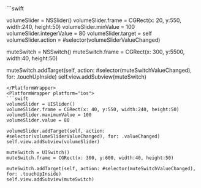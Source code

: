 <PlatformWrapper platform="macos">
```swift

volumeSlider = NSSlider()
volumeSlider.frame = CGRect(x: 20, y:550, width:240, height:50)
volumeSlider.minValue = 100
volumeSlider.integerValue = 80
volumeSlider.target = self
volumeSlider.action = #selector(volumeSliderValueChanged)

muteSwitch = NSSwitch()
muteSwitch.frame = CGRect(x: 300, y:5500, width:40, height:50)

muteSwitch.addTarget(self, action: #selector(muteSwitchValueChanged), for: .touchUpInside)
self.view.addSubview(muteSwitch)
```
</PlatformWrapper>
<PlatformWrapper platform="ios">
```swift
volumeSlider = UISlider()
volumeSlider.frame = CGRect(x: 40, y:550, width:240, height:50)
volumeSlider.maximumValue = 100
volumeSlider.value = 80

volumeSlider.addTarget(self, action: #selector(volumeSliderValueChanged), for: .valueChanged)
self.view.addSubview(volumeSlider)

muteSwitch = UISwitch()
muteSwitch.frame = CGRect(x: 300, y:600, width:40, height:50)

muteSwitch.addTarget(self, action: #selector(muteSwitchValueChanged), for: .touchUpInside)
self.view.addSubview(muteSwitch)

```
</PlatformWrapper>